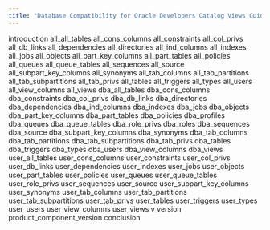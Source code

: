 ```yaml
---
title: "Database Compatibility for Oracle Developers Catalog Views Guide"
---
```




<div class="toctree" data-maxdepth="4">

introduction all_all_tables all_cons_columns all_constraints all_col_privs all_db_links all_dependencies all_directories all_ind_columns all_indexes all_jobs all_objects all_part_key_columns all_part_tables all_policies all_queues all_queue_tables all_sequences all_source all_subpart_key_columns all_synonyms all_tab_columns all_tab_partitions all_tab_subpartitions all_tab_privs all_tables all_triggers all_types all_users all_view_columns all_views dba_all_tables dba_cons_columns dba_constraints dba_col_privs dba_db_links dba_directories dba_dependencies dba_ind_columns dba_indexes dba_jobs dba_objects dba_part_key_columns dba_part_tables dba_policies dba_profiles dba_queues dba_queue_tables dba_role_privs dba_roles dba_sequences dba_source dba_subpart_key_columns dba_synonyms dba_tab_columns dba_tab_partitions dba_tab_subpartitions dba_tab_privs dba_tables dba_triggers dba_types dba_users dba_view_columns dba_views user_all_tables user_cons_columns user_constraints user_col_privs user_db_links user_dependencies user_indexes user_jobs user_objects user_part_tables user_policies user_queues user_queue_tables user_role_privs user_sequences user_source user_subpart_key_columns user_synonyms user_tab_columns user_tab_partitions user_tab_subpartitions user_tab_privs user_tables user_triggers user_types user_users user_view_columns user_views v_version product_component_version conclusion

</div>
